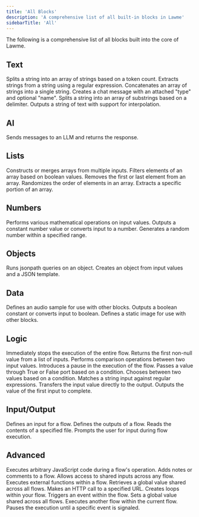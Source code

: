 ```yaml
---
title: 'All Blocks'
description: 'A comprehensive list of all built-in blocks in Lawme'
sidebarTitle: 'All'
---
```


The following is a comprehensive list of all blocks built into the core of Lawme.

## Text

<CardGroup cols={2}>
  <Card title="Chunk" icon="puzzle-piece" href="./chunk.mdx">
    Splits a string into an array of strings based on a token count.
  </Card>
  <Card title="Extract with Regex" icon="magnifying-glass" href="./extract-with-regex.mdx">
    Extracts strings from a string using a regular expression.
  </Card>
  <Card title="Join" icon="link" href="./join.mdx">
    Concatenates an array of strings into a single string.
  </Card>
  <Card title="Prompt" icon="comment" href="./prompt.mdx">
    Creates a chat message with an attached "type" and optional "name".
  </Card>
  <Card title="Split Text" icon="scissors" href="./split-text.mdx">
    Splits a string into an array of substrings based on a delimiter.
  </Card>
  <Card title="Text" icon="font" href="./text.mdx">
    Outputs a string of text with support for interpolation.
  </Card>
</CardGroup>

## AI

<CardGroup cols={2}>
  <Card title="Chat" icon="robot" href="./chat.mdx">
    Sends messages to an LLM and returns the response.
  </Card>
</CardGroup>

## Lists

<CardGroup cols={2}>
  <Card title="Array" icon="layer-group" href="./array.mdx">
    Constructs or merges arrays from multiple inputs.
  </Card>
  <Card title="Filter" icon="filter" href="./filter.mdx">
    Filters elements of an array based on boolean values.
  </Card>
  <Card title="Pop" icon="arrow-up-from-bracket" href="./pop.mdx">
    Removes the first or last element from an array.
  </Card>
  <Card title="Shuffle" icon="shuffle" href="./shuffle.mdx">
    Randomizes the order of elements in an array.
  </Card>
  <Card title="Slice" icon="knife" href="./slice.mdx">
    Extracts a specific portion of an array.
  </Card>
</CardGroup>

## Numbers

<CardGroup cols={2}>
  <Card title="Evaluate" icon="calculator" href="./evaluate.mdx">
    Performs various mathematical operations on input values.
  </Card>
  <Card title="Number" icon="hashtag" href="./number.mdx">
    Outputs a constant number value or converts input to a number.
  </Card>
  <Card title="RNG" icon="dice" href="./rng.mdx">
    Generates a random number within a specified range.
  </Card>
</CardGroup>

## Objects

<CardGroup cols={2}>
  <Card title="Extract Object Path" icon="sitemap" href="./extract-object-path.mdx">
    Runs jsonpath queries on an object.
  </Card>
  <Card title="Object" icon="cube" href="./object.mdx">
    Creates an object from input values and a JSON template.
  </Card>
</CardGroup>

## Data

<CardGroup cols={2}>
  <Card title="Audio" icon="volume-high" href="./audio.mdx">
    Defines an audio sample for use with other blocks.
  </Card>
  <Card title="Bool" icon="toggle-on" href="./bool.mdx">
    Outputs a boolean constant or converts input to boolean.
  </Card>
  <Card title="Image" icon="image" href="./image.mdx">
    Defines a static image for use with other blocks.
  </Card>
</CardGroup>

## Logic

<CardGroup cols={2}>
  <Card title="Abort Flow" icon="stop" href="./abort-flow.mdx">
    Immediately stops the execution of the entire flow.
  </Card>
  <Card title="Coalesce" icon="code-merge" href="./coalesce.mdx">
    Returns the first non-null value from a list of inputs.
  </Card>
  <Card title="Compare" icon="not-equal" href="./compare.mdx">
    Performs comparison operations between two input values.
  </Card>
  <Card title="Delay" icon="clock" href="./delay.mdx">
    Introduces a pause in the execution of the flow.
  </Card>
  <Card title="If" icon="code-branch" href="./if.mdx">
    Passes a value through True or False port based on a condition.
  </Card>
  <Card title="If/Else" icon="code-fork" href="./if-else.mdx">
    Chooses between two values based on a condition.
  </Card>
  <Card title="Match" icon="equals" href="./match.mdx">
    Matches a string input against regular expressions.
  </Card>
  <Card title="Passthrough" icon="right-left" href="./passthrough.mdx">
    Transfers the input value directly to the output.
  </Card>
  <Card title="Race Inputs" icon="flag-checkered" href="./race-inputs.mdx">
    Outputs the value of the first input to complete.
  </Card>
</CardGroup>

## Input/Output

<CardGroup cols={2}>
  <Card title="Input" icon="arrow-right-to-bracket" href="./input.mdx">
    Defines an input for a flow.
  </Card>
  <Card title="Output" icon="arrow-right-from-bracket" href="./output.mdx">
    Defines the outputs of a flow.
  </Card>
  <Card title="Read File" icon="file-arrow-down" href="./read-file.mdx">
    Reads the contents of a specified file.
  </Card>
  <Card title="User Input" icon="keyboard" href="./user-input.mdx">
    Prompts the user for input during flow execution.
  </Card>
</CardGroup>

## Advanced

<CardGroup cols={2}>
  <Card title="Code" icon="code" href="./code.mdx">
    Executes arbitrary JavaScript code during a flow's operation.
  </Card>
  <Card title="Comment" icon="comment-dots" href="./comment.mdx">
    Adds notes or comments to a flow.
  </Card>
  <Card title="Context" icon="globe" href="./context.mdx">
    Allows access to shared inputs across any flow.
  </Card>
  <Card title="External Call" icon="phone" href="./external-call.mdx">
    Executes external functions within a flow.
  </Card>
  <Card title="Get Global" icon="download" href="./get-global.mdx">
    Retrieves a global value shared across all flows.
  </Card>
  <Card title="HTTP Call" icon="globe" href="./http-call.mdx">
    Makes an HTTP call to a specified URL.
  </Card>
  <Card title="Loop Controller" icon="rotate" href="./loop-controller.mdx">
    Creates loops within your flow.
  </Card>
  <Card title="Raise Event" icon="bell" href="./raise-event.mdx">
    Triggers an event within the flow.
  </Card>
  <Card title="Set Global" icon="upload" href="./set-global.mdx">
    Sets a global value shared across all flows.
  </Card>
  <Card title="Subflow" icon="diagram-project" href="./subflow.mdx">
    Executes another flow within the current flow.
  </Card>
  <Card title="Wait For Event" icon="hourglass" href="./wait-for-event.mdx">
    Pauses the execution until a specific event is signaled.
  </Card>
</CardGroup>
